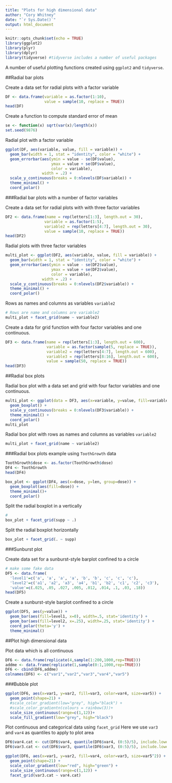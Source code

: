 ```yaml
---
title: "Plots for high dimensional data"
author: "Cory Whitney"
date: "`r Sys.Date()`"
output: html_document
---
```


```r
knitr::opts_chunk$set(echo = TRUE)
library(ggplot2)
library(plyr)
library(dplyr)
library(tidyverse) #tidyverse includes a number of useful packages
```

A number of useful plotting functions created using `ggplot2` and `tidyverse`.

##Radial bar plots

Create a data set for radial plots with a factor variable
```r
DF <- data.frame(variable = as.factor(1:10),
                 value = sample(10, replace = TRUE))
head(DF)
```

Create a function to compute standard error of mean
```r
se <- function(x) sqrt(var(x)/length(x)) 
set.seed(9876) 
```

Radial plot with a factor variable
```r
ggplot(DF, aes(variable, value, fill = variable)) +
  geom_bar(width = 1, stat = "identity", color = "white") +
  geom_errorbar(aes(ymin = value - se(DF$value), 
                    ymax = value + se(DF$value), 
                    color = variable), 
                width = .2) + 
  scale_y_continuous(breaks = 0:nlevels(DF$variable)) +
  theme_minimal() +
  coord_polar()
```

###Radial bar plots with a number of factor variables

Create a data set for radial plots with with three factor variables
```r
DF2 <- data.frame(name = rep(letters[1:3], length.out = 30),
                 variable = as.factor(1:5),
                 variable2 = rep(letters[4:7], length.out = 30),
                 value = sample(10, replace = TRUE))
head(DF2)
```

Radial plots with three factor variables
```r
multi_plot <- ggplot(DF2, aes(variable, value, fill = variable)) +
  geom_bar(width = 1, stat = "identity", color = "white") +
  geom_errorbar(aes(ymin = value - se(DF2$value), 
                    ymax = value + se(DF2$value), 
                    color = variable), 
                width = .2) + 
  scale_y_continuous(breaks = 0:nlevels(DF2$variable)) +
  theme_minimal() +
  coord_polar()
```

Rows as names and columns as variables `variable2`
```r
# Rows are name and columns are variable2
multi_plot + facet_grid(name ~ variable2)
```

Create a data for grid function with four factor variables and one continuous.
```r
DF3 <- data.frame(name = rep(letters[1:3], length.out = 600),
                  variable = as.factor(sample(5, replace = TRUE)),
                  variable2 = rep(letters[4:7], length.out = 600),
                  variable3 = rep(letters[8:16], length.out = 600),
                  value = sample(50, replace = TRUE))
head(DF3)
```

##Radial box plots

Radial box plot with a data set and grid with four factor variables and one continuous.
```r
multi_plot <- ggplot(data = DF3, aes(x=variable, y=value, fill=variable)) +
  geom_boxplot() +
  scale_y_continuous(breaks = 0:nlevels(DF3$variable)) +
  theme_minimal() +
  coord_polar()
multi_plot
```

Radial box plot with rows as names and columns as variables `variable2`
```r
multi_plot + facet_grid(name ~ variable2)
```

###Radial box plots example using `ToothGrowth` data 

```r
ToothGrowth$dose <- as.factor(ToothGrowth$dose)
DF4 <- ToothGrowth
head(DF4)
```

```r
box_plot <- ggplot(DF4, aes(x=dose, y=len, group=dose)) + 
  geom_boxplot(aes(fill=dose)) +
  theme_minimal()+
  coord_polar()
```

Split the radial boxplot in a vertically

```r
# 
box_plot + facet_grid(supp ~ .)
```

Split the radial boxplot horizontally 
```r
box_plot + facet_grid(. ~ supp)
```

###Sunburst plot

Create data set for a sunburst-style barplot confined to a circle
```r
# make some fake data
DF5 <- data.frame(
  'level1'=c('a', 'a', 'a', 'a', 'b', 'b', 'c', 'c', 'c'), 
  'level2'=c('a1', 'a2', 'a3', 'a4', 'b1', 'b2', 'c1', 'c2', 'c3'), 
  'value'=c(.025, .05, .027, .005, .012, .014, .1, .03, .18))
head(DF5)
```

Create a sunburst-style barplot confined to a circle

```r
ggplot(DF5, aes(y=value)) +
  geom_bar(aes(fill=level1, x=0), width=.5, stat='identity') + 
  geom_bar(aes(fill=level2, x=.25), width=.25, stat='identity') + 
  coord_polar(theta='y') + 
  theme_minimal()
```

##Plot high dimensional data

Plot data which is all continuous

```r
DF6 <- data.frame(replicate(4,sample(1:200,1000,rep=TRUE)))
addme <- data.frame(replicate(1,sample(0:1,1000,rep=TRUE)))
DF6 <- cbind(DF6,addme)
colnames(DF6) <- c("var1","var2","var3","var4","var5")
```

###Bubble plot
```r
ggplot(DF6, aes(x=var1, y=var2, fill=var3, color=var4, size=var5)) +
  geom_point(shape=21) +
  #scale_color_gradient(low="grey", high="black") +
  #scale_color_gradientn(colours = rainbow(3))+
  scale_size_continuous(range=c(1,12))+ 
  scale_fill_gradient(low="grey", high="black")
```

Plot continuous and categorical data using `facet_grid`
Here we use `var3` and `var4` as quantiles to apply to plot area  

```r

DF6$var4.cat <- cut(DF6$var4, quantile(DF6$var4, (0:5)/5), include.lowest=T)
DF6$var3.cat <- cut(DF6$var3, quantile(DF6$var3, (0:5)/5), include.lowest=T)
```

```r
ggplot(DF6, aes(x=var1, y=var2, fill=var4, color=var3, size=var5^2)) +
  geom_point(shape=21) +
  scale_color_gradient(low="red", high="green") +
  scale_size_continuous(range=c(1,12)) +
  facet_grid(var3.cat ~ var4.cat)
```



